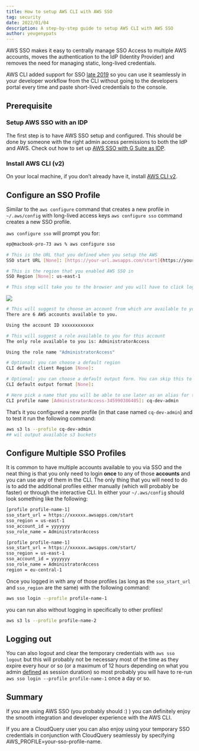 ```yaml
---
title: How to setup AWS CLI with AWS SSO
tag: security
date: 2022/01/04
description: A step-by-step guide to setup AWS CLI with AWS SSO
author: yevgenypats
---
```



<BlogHeader/>


AWS SSO makes it easy to centrally manage SSO Access to multiple AWS accounts, moves the authentication to the IdP (Identity Provider) and removes the need for managing static, long-lived credentials.

AWS CLI added support for SSO [late 2019](https://aws.amazon.com/blogs/developer/aws-cli-v2-now-supports-aws-single-sign-on/) so you can use it seamlessly in your developer workflow from the CLI without going to the developers portal every time and paste short-lived credentials to the console.


## Prerequisite

### Setup AWS SSO with an IDP

The first step is to have AWS SSO setup and configured. This should be done by someone with the right admin access permissions to both the IdP and AWS. Check out how to set up [AWS SSO with G Suite as IDP](https://www.cloudquery.io/blog/aws-sso-tutorial-with-google-workspace-as-an-idp).

### Install AWS CLI (v2)

On your local machine, if you don’t already have it, install [AWS CLI v2](https://docs.aws.amazon.com/cli/latest/userguide/getting-started-install.html).

## Configure an SSO Profile

Similar to the `aws configure` command that creates a new profile in `~/.aws/config` with long-lived access keys `aws configure sso` command creates a new SSO profile.

`aws configure sso` will prompt you for:

```bash copy
ep@macbook-pro-73 aws % aws configure sso

# This is the URL that you defined when you setup the AWS
SSO start URL [None]: [https://your-url.awsapps.com/start](https://your-url.awsapps.com/start)

# This is the region that you enabled AWS SSO in
SSO Region [None]: us-east-1

# This step will take you to the browser and you will have to click login and allow
```

![](/images/blog/how-to-setup-aws-cli-with-aws-sso/aws-authorize-request.png)

```bash
# This will suggest to choose an account from which are available to you
There are 6 AWS accounts available to you.

Using the account ID xxxxxxxxxxxx

# This will suggest a role available to you for this account
The only role available to you is: AdministratorAccess

Using the role name "AdministratorAccess"

# Optional: you can choose a default region
CLI default client Region [None]:

# Optional: you can choose a default output form. You can skip this to use the default
CLI default output format [None]:

# Here pick a name that you will be able to use later as an alias for this account for –profile argument
CLI profile name [AdministratorAccess-345990386405]: cq-dev-admin
```

That’s it you configured a new profile (in that case named `cq-dev-admin`) and to test it run the following command:

```bash
aws s3 ls --profile cq-dev-admin
## wil output available s3 buckets
```

## Configure Multiple SSO Profiles

It is common to have multiple accounts available to you via SSO and the neat thing is that you only need to login **once** to any of those **accounts** and you can use any of them in the CLI. The only thing that you will need to do is to add the additional profiles either manually (which will probably be faster) or through the interactive CLI. In either your `~/.aws/config` should look something like the following:

```bash
[profile profile-name-1]
sso_start_url = https://xxxxxx.awsapps.com/start
sso_region = us-east-1
sso_account_id = yyyyyyy
sso_role_name = AdministratorAccess

[profile profile-name-1]
sso_start_url = https://xxxxxx.awsapps.com/start/
sso_region = us-east-1
sso_account_id = yyyyyyy
sso_role_name = AdministratorAccess
region = eu-central-1
```

Once you logged in with any of those profiles (as long as the `sso_start_url` and `sso_region` are the same) with the following command:

```bash
aws sso login --profile profile-name-1
```

you can run also without logging in specifically to other profiles!

```bash
aws s3 ls --profile profile-name-2
```

## Logging out

You can also logout and clear the temporary credentials with `aws sso logout` but this will probably not be necessary most of the time as they expire every hour or so (or a maximum of 12 hours depending on what you admin [defined](https://docs.aws.amazon.com/singlesignon/latest/userguide/howtosessionduration.html) as session duration) so most probably you will have to re-run `aws sso login --profile profile-name-1` once a day or so.

## Summary

If you are using AWS SSO (you probably should :) ) you can definitely enjoy the smooth integration and developer experience with the AWS CLI.

If you are a CloudQuery user you can also enjoy using your temporary SSO credentials in conjunction with CloudQuery seamlessly by specifying AWS_PROFILE=your-sso-profile-name.
